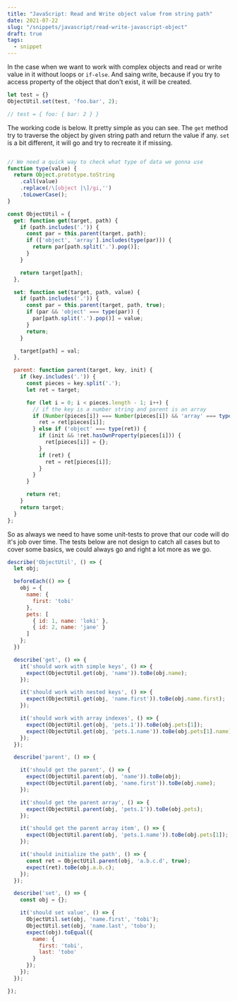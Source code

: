 ```yaml
---
title: "JavaScript: Read and Write object value from string path"
date: 2021-07-22
slug: "/snippets/javascript/read-write-javascript-object"
draft: true
tags:
  - snippet
---
```


In the case when we want to work with complex objects and read or write value in it without
loops or `if-else`. And saing write, because if you try to access property of the object that don't
exist, it will be created.

```js
let test = {}
ObjectUtil.set(test, 'foo.bar', 2);

// test = { foo: { bar: 2 } }
```

The working code is below. It pretty simple as you can see.
The `get` method try to traverse the object by given string path and return the value if any.
`set` is a bit different, it will go and try to recreate it if missing.

```js:title=object-util.js

// We need a quick way to check what type of data we gonna use
function type(value) {
  return Object.prototype.toString
    .call(value)
    .replace(/\[object |\]/gi,'')
    .toLowerCase();
}

const ObjectUtil = {
  get: function get(target, path) {
    if (path.includes('.')) {
      const par = this.parent(target, path);
      if (['object', 'array'].includes(type(par))) {
        return par[path.split('.').pop()];
      }
    }

    return target[path];
  },

  set: function set(target, path, value) {
    if (path.includes('.')) {
      const par = this.parent(target, path, true);
      if (par && 'object' === type(par)) {
        par[path.split('.').pop()] = value;
      }
      return;
    }

    target[path] = val;
  },

  parent: function parent(target, key, init) {
    if (key.includes('.')) {
      const pieces = key.split('.');
      let ret = target;

      for (let i = 0; i < pieces.length - 1; i++) {
        // if the key is a number string and parent is an array
        if (Number(pieces[i]) === Number(pieces[i]) && 'array' === type(ret)) {
          ret = ret[pieces[i]];
        } else if ('object' === type(ret)) {
          if (init && !ret.hasOwnProperty(pieces[i])) {
            ret[pieces[i]] = {};
          }
          if (ret) {
            ret = ret[pieces[i]];
          }
        }
      }

      return ret;
    }
    return target;
  }
};
```

So as always we need to have some unit-tests to prove that our code will do it's job over time.
The tests below are not design to catch all cases but to cover some basics, we could always go
and right a lot more as we go.

```js:title=object-util.spec.js
describe('ObjectUtil', () => {
  let obj;

  beforeEach(() => {
    obj = {
      name: {
        first: 'tobi'
      },
      pets: [
        { id: 1, name: 'loki' },
        { id: 2, name: 'jane' }
      ]
    };
  })

  describe('get', () => {
    it('should work with simple keys', () => {
      expect(ObjectUtil.get(obj, 'name')).toBe(obj.name);
    });

    it('should work with nested keys', () => {
      expect(ObjectUtil.get(obj, 'name.first')).toBe(obj.name.first);
    });

    it('should work with array indexes', () => {
      expect(ObjectUtil.get(obj, 'pets.1')).toBe(obj.pets[1]);
      expect(ObjectUtil.get(obj, 'pets.1.name')).toBe(obj.pets[1].name);
    });
  });

  describe('parent', () => {

    it('should get the parent', () => {
      expect(ObjectUtil.parent(obj, 'name')).toBe(obj);
      expect(ObjectUtil.parent(obj, 'name.first')).toBe(obj.name);
    });

    it('should get the parent array', () => {
      expect(ObjectUtil.parent(obj, 'pets.1')).toBe(obj.pets);
    });

    it('should get the parent array item', () => {
      expect(ObjectUtil.parent(obj, 'pets.1.name')).toBe(obj.pets[1]);
    });

    it('should initialize the path', () => {
      const ret = ObjectUtil.parent(obj, 'a.b.c.d', true);
      expect(ret).toBe(obj.a.b.c);
    });
  });

  describe('set', () => {
    const obj = {};

    it('should set value', () => {
      ObjectUtil.set(obj, 'name.first', 'tobi');
      ObjectUtil.set(obj, 'name.last', 'tobo');
      expect(obj).toEqual({
        name: {
          first: 'tobi',
          last: 'tobo'
        }
      });
    });
  });

});
```